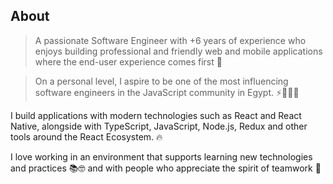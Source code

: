 ## About

> A passionate Software Engineer with +6 years of experience who enjoys building professional and friendly web and mobile applications where the end-user experience comes first 🌟

> On a personal level, I aspire to be one of the most influencing software engineers in the JavaScript community in Egypt. ⚡️👨🏻‍💻

I build applications with modern technologies such as React and React Native, alongside with TypeScript, JavaScript, Node.js, Redux and other tools around the React Ecosystem. 🔥

I love working in an environment that supports learning new technologies and practices 📚🤓 and with people who appreciate the spirit of teamwork 🕺
